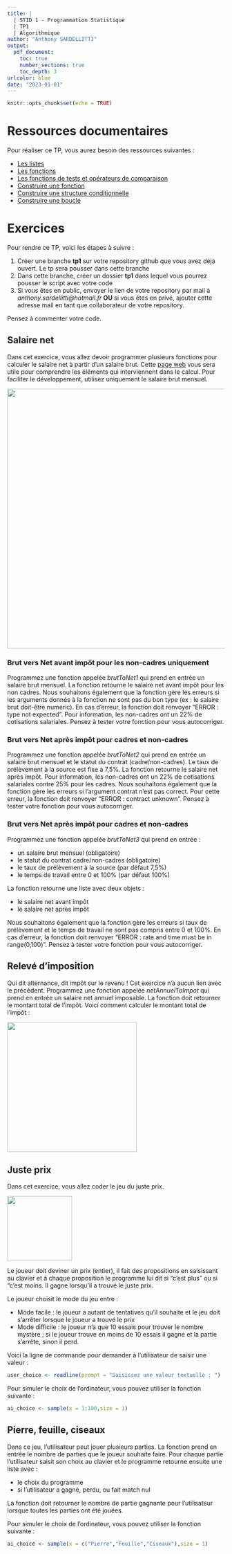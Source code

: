 ```yaml
---
title: | 
  | STID 1 - Programmation Statistique  
  | TP1  
  | Algorithmique
author: "Anthony SARDELLITTI"
output: 
  pdf_document:
    toc: true
    number_sections: true
    toc_depth: 3
urlcolor: blue
date: "2023-01-01"
---
```


```r
knitr::opts_chunk$set(echo = TRUE)
```

# Ressources documentaires

Pour réaliser ce TP, vous aurez besoin des ressources suivantes :

- [Les listes](https://asardell.github.io/programmation-r/manipulation-objet.html#liste)
- [Les fonctions](https://asardell.github.io/programmation-r/presentation.html#fonctions)
- [Les fonctions de tests et opérateurs de comparaison](https://asardell.github.io/programmation-r/presentation.html#fonctions-de-tests-et-comparaisons)
- [Construire une fonction](https://asardell.github.io/programmation-r/algo.html#construire-une-fonction)
- [Construire une structure conditionnelle](https://asardell.github.io/programmation-r/algo.html#construire-une-structure-conditionnelle)
- [Construire une boucle](https://asardell.github.io/programmation-r/algo.html#construire-une-boucle)

# Exercices

Pour rendre ce TP, voici les étapes à suivre :

1. Créer une branche **tp1** sur votre repository github que vous avez déjà ouvert. Le tp sera pousser dans cette branche
2. Dans cette branche, créer un dossier **tp1** dans lequel vous pourrez pousser le script avec votre code
3. Si vous êtes en public, envoyer le lien de votre repository par mail à *anthony.sardellitti@hotmail.fr* **OU** si vous êtes en privé, ajouter cette adresse mail en tant que collaborateur de votre repository. 

Pensez à commenter votre code.

## Salaire net

Dans cet exercice, vous allez devoir programmer plusieurs fonctions pour calculer le salaire net à partir d'un salaire brut. Cette [page web](https://www.salaire-brut-en-net.fr/) vous sera utile pour comprendre les éléments qui interviennent dans le calcul. Pour faciliter le développement, utilisez uniquement le salaire brut mensuel.

<p>
![](./img/salaire_net.PNG){width=600px}
</p>

### Brut vers Net avant impôt pour les non-cadres uniquement

Programmez une fonction appelée *brutToNet1* qui prend en entrée un salaire brut mensuel. La fonction retourne le salaire net avant impôt pour les non cadres. 
Nous souhaitons également que la fonction gère les erreurs si les arguments donnés à la fonction ne sont pas du bon type (ex : le salaire brut doit-être numeric). En cas d'erreur, la fonction doit renvoyer "ERROR : type not expected".
Pour information, les non-cadres ont un 22% de cotisations salariales.
Pensez à tester votre fonction pour vous autocorriger.

### Brut vers Net après impôt pour cadres et non-cadres

Programmez une fonction appelée *brutToNet2* qui prend en entrée un salaire brut mensuel et le statut du contrat (cadre/non-cadres). Le taux de prélèvement à la source est fixe à 7,5%. La fonction retourne le salaire net après impôt. 
Pour information, les non-cadres ont un 22% de cotisations salariales contre 25% pour les cadres. 
Nous souhaitons également que la fonction gère les erreurs si l'argument contrat n'est pas correct. Pour cette erreur, la fonction doit renvoyer "ERROR : contract unknown".
Pensez à tester votre fonction pour vous autocorriger.

### Brut vers Net après impôt pour cadres et non-cadres

Programmez une fonction appelée *brutToNet3* qui prend en entrée : 

* un salaire brut mensuel (obligatoire)
* le statut du contrat cadre/non-cadres (obligatoire)
* le taux de prélèvement à la source (par défaut 7,5%)
* le temps de travail entre 0 et 100% (par défaut 100%)

La fonction retourne une liste avec deux objets :

* le salaire net avant impôt
* le salaire net après impôt

Nous souhaitons également que la fonction gère les erreurs si  taux de prélèvement et le temps de travail ne sont pas compris entre 0 et 100%.
En cas d'erreur, la fonction doit renvoyer "ERROR : rate and time must be in range(0,100)".
Pensez à tester votre fonction pour vous autocorriger.


## Relevé d'imposition

Qui dit alternance, dit impôt sur le revenu ! 
Cet exercice n'a aucun lien avec le précédent. 
Programmez une fonction appelée *netAnnuelToImpot* qui prend en entrée un salaire net annuel imposable. 
La fonction doit retourner le montant total de l'impôt.
Voici comment calculer le montant total de l'impôt :

<p>
![](./img/impot.PNG){width=300px}
</p>


## Juste prix

Dans cet exercice, vous allez coder le jeu du juste prix.

<p>
![](./img/juste_prix.PNG){width=150px}
</p>

Le joueur doit deviner un prix (entier), il fait des propositions en saisissant au clavier et à chaque proposition le programme lui dit si "c’est plus" ou si "c’est moins. Il gagne lorsqu’il a trouvé le juste prix.

Le joueur choisit le mode du jeu entre :

* Mode facile : le joueur a autant de tentatives qu’il souhaite et le jeu doit s’arrêter lorsque le
joueur a trouvé le prix
* Mode difficile : le joueur n’a que 10 essais pour trouver le nombre mystère ; si le joueur
trouve en moins de 10 essais il gagne et la partie s’arrête, sinon il perd.

Voici la ligne de commande pour demander à l'utilisateur de saisir une valeur :

```r
user_choice <- readline(prompt = "Saisissez une valeur textuelle : ")
```

Pour simuler le choix de l'ordinateur, vous pouvez utiliser la fonction suivante :

```r
ai_choice <- sample(x = 1:100,size = 1)
```

## Pierre, feuille, ciseaux

Dans ce jeu, l'utilisateur peut jouer plusieurs parties. La fonction prend en entrée le nombre de parties que le joueur souhaite faire.
Pour chaque partie l'utilisateur saisit son choix au clavier et le programme retourne ensuite une liste avec :

* le choix du programme
* si l'utilisateur a gagné, perdu, ou fait match nul

La fonction doit retourner le nombre de partie gagnante pour l'utilisateur lorsque toutes les parties ont été jouées.

Pour simuler le choix de l'ordinateur, vous pouvez utiliser la fonction suivante :

```r
ai_choice <- sample(x = c("Pierre","Feuille","Ciseaux"),size = 1)
```


